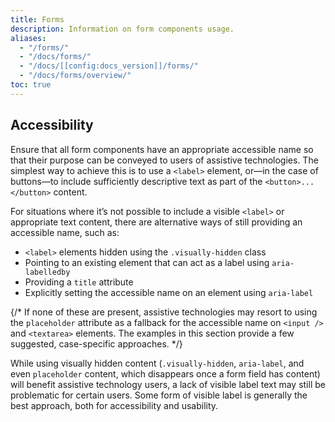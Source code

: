 ```yaml
---
title: Forms
description: Information on form components usage.
aliases:
  - "/forms/"
  - "/docs/forms/"
  - "/docs/[[config:docs_version]]/forms/"
  - "/docs/forms/overview/"
toc: true
---
```


## Accessibility

Ensure that all form components have an appropriate accessible name so that their purpose can be conveyed to users of assistive technologies. The simplest way to achieve this is to use a `<label>` element, or—in the case of buttons—to include sufficiently descriptive text as part of the `<button>...</button>` content.

For situations where it’s not possible to include a visible `<label>` or appropriate text content, there are alternative ways of still providing an accessible name, such as:

- `<label>` elements hidden using the `.visually-hidden` class
- Pointing to an existing element that can act as a label using `aria-labelledby`
- Providing a `title` attribute
- Explicitly setting the accessible name on an element using `aria-label`

{/* If none of these are present, assistive technologies may resort to using the `placeholder` attribute as a fallback for the accessible name on `<input />` and `<textarea>` elements. The examples in this section provide a few suggested, case-specific approaches. */}

While using visually hidden content (`.visually-hidden`, `aria-label`, and even `placeholder` content, which disappears once a form field has content) will benefit assistive technology users, a lack of visible label text may still be problematic for certain users. Some form of visible label is generally the best approach, both for accessibility and usability.
